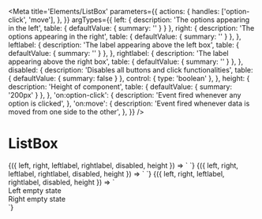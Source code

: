 
<Meta
  title='Elements/ListBox'
  parameters={{
    actions: {
      handles: ['option-click', 'move'],
    },
  }}
  argTypes={{
    left: {
      description: 'The options appearing in the left',
      table: { defaultValue: { summary: '' } }
    },
    right: {
      description: 'The options appearing in the right',
      table: { defaultValue: { summary: '' } },
    },
    leftlabel: {
      description: 'The label appearing above the left box',
      table: { defaultValue: { summary: '' } },
    },
    rightlabel: {
      description: 'The label appearing above the right box',
      table: { defaultValue: { summary: '' } },
    },
    disabled: {
      description: 'Disables all buttons and click functionalities',
      table: { defaultValue: { summary: false } },
      control: { type: 'boolean' },
    },
    height: {
      description: 'Height of component',
      table: { defaultValue: { summary: '200px' } },
    },
    'on:option-click': {
      description: 'Event fired whenever any option is clicked',
    },
    'on:move': {
      description: 'Event fired whenever data is moved from one side to the other',
    },
  }}
/>

# ListBox
<Canvas>
  <Story
    name='Default'
    args={{
      left: 'Charmander,Pikachu,Venusaur',
      right: 'Nidoqueen,Butterfree,Ditto,Gyardos,Machamp',
      leftlabel: 'Team',
      rightlabel: 'Box 1',
      disabled: false,
      height: '200px'
    }}
  >
    {({ left, right, leftlabel, rightlabel, disabled, height }) => `
      <v-list-box
        left="${left}"
        right="${right}"
        leftlabel="${leftlabel}"
        rightlabel="${rightlabel}"
        disabled="${disabled}"
        height="${height}"
      />
    `}
  </Story>
</Canvas>

<Canvas>
  <Story
    name='Disabled'
    args={{
      left: 'Charmander,Pikachu,Venusaur',
      right: 'Nidoqueen,Butterfree,Ditto,Gyardos,Machamp',
      leftlabel: 'Team',
      rightlabel: 'Box 1',
      disabled: true,
      height: '200px'
    }}
  >
    {({ left, right, leftlabel, rightlabel, disabled, height }) => `
      <v-list-box
        left="${left}"
        right="${right}"
        leftlabel="${leftlabel}"
        rightlabel="${rightlabel}"
        disabled="${disabled}"
        height="${height}"
      />
    `}
  </Story>
</Canvas>

<Canvas>
  <Story
    name='Empty state'
    args={{
      left: '',
      right: '',
      leftlabel: 'Team',
      rightlabel: 'Box 1',
      disabled: false,
      height: '200px'
    }}
  >
    {({ left, right, leftlabel, rightlabel, disabled, height }) => `
      <v-list-box
        left="${left}"
        right="${right}"
        leftlabel="${leftlabel}"
        rightlabel="${rightlabel}"
        disabled="${disabled}"
        height="${height}"
      >
        <div slot="left-empty">Left empty state</div>
        <div slot="right-empty">Right empty state</div>
      </v-list-box>
    `}
  </Story>
</Canvas>